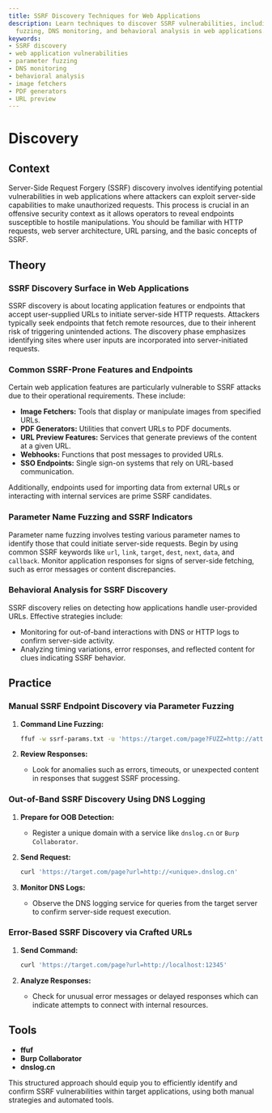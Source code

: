 ```yaml
---
title: SSRF Discovery Techniques for Web Applications
description: Learn techniques to discover SSRF vulnerabilities, including parameter
  fuzzing, DNS monitoring, and behavioral analysis in web applications.
keywords:
- SSRF discovery
- web application vulnerabilities
- parameter fuzzing
- DNS monitoring
- behavioral analysis
- image fetchers
- PDF generators
- URL preview
---
```


# Discovery

## Context

Server-Side Request Forgery (SSRF) discovery involves identifying potential vulnerabilities in web applications where attackers can exploit server-side capabilities to make unauthorized requests. This process is crucial in an offensive security context as it allows operators to reveal endpoints susceptible to hostile manipulations. You should be familiar with HTTP requests, web server architecture, URL parsing, and the basic concepts of SSRF.

## Theory

### SSRF Discovery Surface in Web Applications

SSRF discovery is about locating application features or endpoints that accept user-supplied URLs to initiate server-side HTTP requests. Attackers typically seek endpoints that fetch remote resources, due to their inherent risk of triggering unintended actions. The discovery phase emphasizes identifying sites where user inputs are incorporated into server-initiated requests.

### Common SSRF-Prone Features and Endpoints

Certain web application features are particularly vulnerable to SSRF attacks due to their operational requirements. These include:

- **Image Fetchers:** Tools that display or manipulate images from specified URLs.
- **PDF Generators:** Utilities that convert URLs to PDF documents.
- **URL Preview Features:** Services that generate previews of the content at a given URL.
- **Webhooks:** Functions that post messages to provided URLs.
- **SSO Endpoints:** Single sign-on systems that rely on URL-based communication.

Additionally, endpoints used for importing data from external URLs or interacting with internal services are prime SSRF candidates.

### Parameter Name Fuzzing and SSRF Indicators

Parameter name fuzzing involves testing various parameter names to identify those that could initiate server-side requests. Begin by using common SSRF keywords like `url`, `link`, `target`, `dest`, `next`, `data`, and `callback`. Monitor application responses for signs of server-side fetching, such as error messages or content discrepancies.

### Behavioral Analysis for SSRF Discovery

SSRF discovery relies on detecting how applications handle user-provided URLs. Effective strategies include:

- Monitoring for out-of-band interactions with DNS or HTTP logs to confirm server-side activity.
- Analyzing timing variations, error responses, and reflected content for clues indicating SSRF behavior.

## Practice

### Manual SSRF Endpoint Discovery via Parameter Fuzzing

1. **Command Line Fuzzing:**

   ```bash
   ffuf -w ssrf-params.txt -u 'https://target.com/page?FUZZ=http://attacker.com' -fs 0
   ```
   
2. **Review Responses:**
   - Look for anomalies such as errors, timeouts, or unexpected content in responses that suggest SSRF processing.

### Out-of-Band SSRF Discovery Using DNS Logging

1. **Prepare for OOB Detection:**
   - Register a unique domain with a service like `dnslog.cn` or `Burp Collaborator`.

2. **Send Request:**

   ```bash
   curl 'https://target.com/page?url=http://<unique>.dnslog.cn'
   ```
   
3. **Monitor DNS Logs:**
   - Observe the DNS logging service for queries from the target server to confirm server-side request execution.

### Error-Based SSRF Discovery via Crafted URLs

1. **Send Command:**

   ```bash
   curl 'https://target.com/page?url=http://localhost:12345'
   ```
   
2. **Analyze Responses:**
   - Check for unusual error messages or delayed responses which can indicate attempts to connect with internal resources.

## Tools

- **ffuf**
- **Burp Collaborator**
- **dnslog.cn**

This structured approach should equip you to efficiently identify and confirm SSRF vulnerabilities within target applications, using both manual strategies and automated tools.